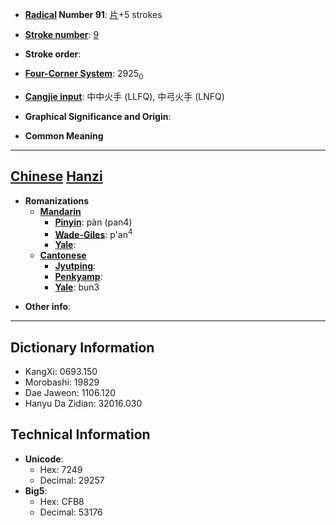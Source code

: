 * '''[[Wiktionary:Chinese radical index| Radical]] Number 91''': [[Wiktionary:Chinese radical index 片|片]]+5 strokes

* '''[[Wiktionary:Chinese total strokes index|Stroke number]]''': [[Wiktionary:Chinese total strokes index 9|9]]

* '''Stroke order''': 

* '''[[Wiktionary:Chinese four corner index|Four-Corner System]]''': 2925<sub>0</sub>

* '''[[Wiktionary:Chinese Cangjie index|Cangjie input]]''': 中中火手 (LLFQ), 中弓火手 (LNFQ)

* '''Graphical Significance and Origin''': 

* '''Common Meaning'''

----

== [[Chinese]] [[Hanzi]] ==

* '''Romanizations'''
** '''[[Mandarin]]'''
*** '''[[Pinyin]]''': pàn (pan4)
*** '''[[Wade-Giles]]''': p'an<sup>4</sup>
*** '''[[Yale]]''': 
** '''[[Cantonese]]'''
*** '''[[Jyutping]]''':
*** '''[[Penkyamp]]''': 
*** '''[[Yale]]''': bun3

* '''Other info''': 

----

== Dictionary Information ==

* KangXi: 0693.150
* Morobashi: 19829
* Dae Jaweon: 1106.120
* Hanyu Da Zidian: 32016.030

== Technical Information ==

* '''Unicode''':
** Hex: 7249
** Decimal: 29257
* '''Big5''':
** Hex: CFB8
** Decimal: 53176